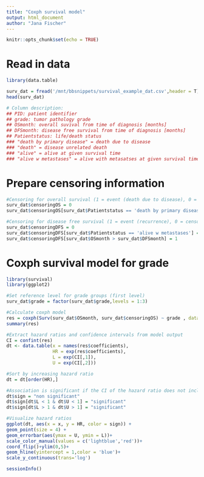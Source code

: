 ```yaml
---
title: "Coxph survival model"
output: html_document
author: "Jana Fischer"
---
```


```r
knitr::opts_chunk$set(echo = TRUE)
```

# Read in data
```r
library(data.table)

surv_dat = fread('/mnt/bbsnippets/survival_example_dat.csv',header = T)
head(surv_dat)

# Column description:
## PID: patient identifier
## grade: tumor pathology grade
## OSmonth: overall suvival from time of diagnosis [months]
## DFSmonth: disease free survival from time of diagnosis [months]
## Patientstatus: life/death status 
### "death by primary disease" = death due to disease
### "death" = disease unrelated death
### "alive" = alive at given survival time
### "alive w metastases" = alive with metasatses at given survival time

```

# Prepare censoring information
```r

#Censoring for overall survival (1 = event (death due to disease), 0 = censored)
surv_dat$censoringOS = 0
surv_dat$censoringOS[surv_dat$Patientstatus == 'death by primary disease'] = 1

#Censoring for disease free survival (1 = event (recurrence), 0 = censored)
surv_dat$censoringDFS = 0
surv_dat$censoringDFS[surv_dat$Patientstatus == 'alive w metastases'] = 1
surv_dat$censoringDFS[surv_dat$OSmonth > surv_dat$DFSmonth] = 1 

```

# Coxph survival model for grade
```r
library(survival)
library(ggplot2)

#Set reference level for grade groups (first level)
surv_dat$grade = factor(surv_dat$grade,levels = 1:3)

#Calculate coxph model
res = coxph(Surv(surv_dat$OSmonth, surv_dat$censoringOS) ~ grade , data =  surv_dat)
summary(res)

#Extract hazard ratios and confidence intervals from model output
CI = confint(res)
dt <- data.table(x = names(res$coefficients),
                 HR = exp(res$coefficients),
                 L = exp(CI[,1]),
                 U = exp(CI[,2]))

#Sort by increasing hazard ratio
dt = dt[order(HR),]

#Association is significant if the CI of the hazard ratio does not include 1
dt$sign = "non significant"
dt$sign[dt$L < 1 & dt$U < 1] = "significant"
dt$sign[dt$L > 1 & dt$U > 1] = "significant"

#Visualize hazard ratios
ggplot(dt, aes(x = x, y = HR, color = sign)) +
geom_point(size = 4) +
geom_errorbar(aes(ymax = U, ymin = L))+
scale_color_manual(values = c('lightblue','red'))+
coord_flip()+ylim(0,5)+
geom_hline(yintercept = 1,color = 'blue')+
scale_y_continuous(trans='log')
```

```r
sessionInfo()
```
